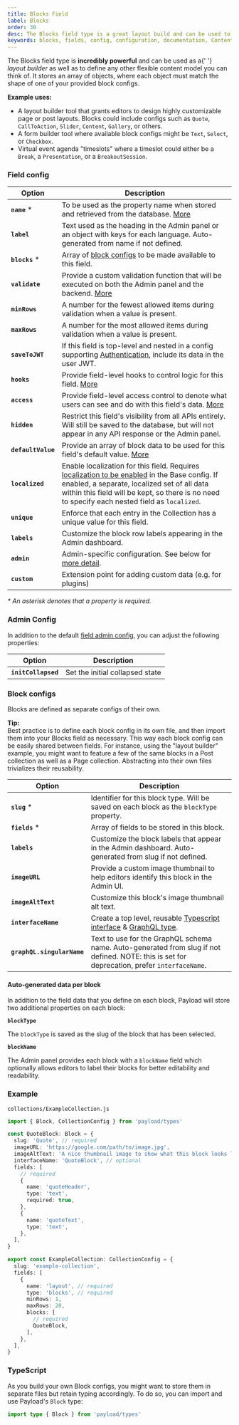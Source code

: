 ```yaml
---
title: Blocks Field
label: Blocks
order: 30
desc: The Blocks field type is a great layout build and can be used to construct any flexible content model. Learn how to use Block fields, see examples and options.
keywords: blocks, fields, config, configuration, documentation, Content Management System, cms, headless, javascript, node, react, express
---
```


<Banner>
  The Blocks field type is <strong>incredibly powerful</strong> and can be used as a{' '}
  <em>layout builder</em> as well as to define any other flexible content model you can think of. It
  stores an array of objects, where each object must match the shape of one of your provided block
  configs.
</Banner>

<LightDarkImage
  srcLight="https://payloadcms.com/images/docs/fields/blocks.png"
  srcDark="https://payloadcms.com/images/docs/fields/blocks-dark.png"
  alt="Admin panel screenshot of add Blocks drawer view"
  caption="Admin panel screenshot of add Blocks drawer view"
/>

**Example uses:**

- A layout builder tool that grants editors to design highly customizable page or post layouts. Blocks could include configs such as `Quote`, `CallToAction`, `Slider`, `Content`, `Gallery`, or others.
- A form builder tool where available block configs might be `Text`, `Select`, or `Checkbox`.
- Virtual event agenda "timeslots" where a timeslot could either be a `Break`, a `Presentation`, or a `BreakoutSession`.

### Field config

| Option             | Description                                                                                                                                                                                                                                                                        |
| ------------------ | ---------------------------------------------------------------------------------------------------------------------------------------------------------------------------------------------------------------------------------------------------------------------------------- |
| **`name`** \*      | To be used as the property name when stored and retrieved from the database. [More](/docs/fields/overview#field-names)                                                                                                                                                             |
| **`label`**        | Text used as the heading in the Admin panel or an object with keys for each language. Auto-generated from name if not defined.                                                                                                                                                     |
| **`blocks`** \*    | Array of [block configs](/docs/fields/blocks#block-configs) to be made available to this field.                                                                                                                                                                                    |
| **`validate`**     | Provide a custom validation function that will be executed on both the Admin panel and the backend. [More](/docs/fields/overview#validation)                                                                                                                                       |
| **`minRows`**      | A number for the fewest allowed items during validation when a value is present.                                                                                                                                                                                                   |
| **`maxRows`**      | A number for the most allowed items during validation when a value is present.                                                                                                                                                                                                     |
| **`saveToJWT`**    | If this field is top-level and nested in a config supporting [Authentication](/docs/authentication/config), include its data in the user JWT.                                                                                                                                      |
| **`hooks`**        | Provide field-level hooks to control logic for this field. [More](/docs/fields/overview#field-level-hooks)                                                                                                                                                                         |
| **`access`**       | Provide field-level access control to denote what users can see and do with this field's data. [More](/docs/fields/overview#field-level-access-control)                                                                                                                            |
| **`hidden`**       | Restrict this field's visibility from all APIs entirely. Will still be saved to the database, but will not appear in any API response or the Admin panel.                                                                                                                          |
| **`defaultValue`** | Provide an array of block data to be used for this field's default value. [More](/docs/fields/overview#default-values)                                                                                                                                                             |
| **`localized`**    | Enable localization for this field. Requires [localization to be enabled](/docs/configuration/localization) in the Base config. If enabled, a separate, localized set of all data within this field will be kept, so there is no need to specify each nested field as `localized`. |
| **`unique`**       | Enforce that each entry in the Collection has a unique value for this field.                                                                                                                                                                                                       |
| **`labels`**       | Customize the block row labels appearing in the Admin dashboard.                                                                                                                                                                                                                   |
| **`admin`**        | Admin-specific configuration. See below for [more detail](#admin-config).                                                                                                                                                                                                          |
| **`custom`**       | Extension point for adding custom data (e.g. for plugins)                                                                                                                                                                                                                          |

_\* An asterisk denotes that a property is required._

### Admin Config

In addition to the default [field admin config](/docs/fields/overview#admin-config), you can adjust the following properties:

| Option              | Description                     |
| ------------------- | ------------------------------- |
| **`initCollapsed`** | Set the initial collapsed state |

### Block configs

Blocks are defined as separate configs of their own.

<Banner type="success">
  <strong>Tip:</strong>
  <br />
  Best practice is to define each block config in its own file, and then import them into your
  Blocks field as necessary. This way each block config can be easily shared between fields. For
  instance, using the "layout builder" example, you might want to feature a few of the same blocks
  in a Post collection as well as a Page collection. Abstracting into their own files trivializes
  their reusability.
</Banner>

| Option                     | Description                                                                                                                                                                         |
| -------------------------- | ----------------------------------------------------------------------------------------------------------------------------------------------------------------------------------- |
| **`slug`** \*              | Identifier for this block type. Will be saved on each block as the `blockType` property.                                                                                            |
| **`fields`** \*            | Array of fields to be stored in this block.                                                                                                                                         |
| **`labels`**               | Customize the block labels that appear in the Admin dashboard. Auto-generated from slug if not defined.                                                                             |
| **`imageURL`**             | Provide a custom image thumbnail to help editors identify this block in the Admin UI.                                                                                               |
| **`imageAltText`**         | Customize this block's image thumbnail alt text.                                                                                                                                    |
| **`interfaceName`**        | Create a top level, reusable [Typescript interface](/docs/typescript/generating-types#custom-field-interfaces) & [GraphQL type](/docs/graphql/graphql-schema#custom-field-schemas). |
| **`graphQL.singularName`** | Text to use for the GraphQL schema name. Auto-generated from slug if not defined. NOTE: this is set for deprecation, prefer `interfaceName`.                                        |

#### Auto-generated data per block

In addition to the field data that you define on each block, Payload will store two additional properties on each block:

**`blockType`**

The `blockType` is saved as the slug of the block that has been selected.

**`blockName`**

The Admin panel provides each block with a `blockName` field which optionally allows editors to label their blocks for better editability and readability.

### Example

`collections/ExampleCollection.js`

```ts
import { Block, CollectionConfig } from 'payload/types'

const QuoteBlock: Block = {
  slug: 'Quote', // required
  imageURL: 'https://google.com/path/to/image.jpg',
  imageAltText: 'A nice thumbnail image to show what this block looks like',
  interfaceName: 'QuoteBlock', // optional
  fields: [
    // required
    {
      name: 'quoteHeader',
      type: 'text',
      required: true,
    },
    {
      name: 'quoteText',
      type: 'text',
    },
  ],
}

export const ExampleCollection: CollectionConfig = {
  slug: 'example-collection',
  fields: [
    {
      name: 'layout', // required
      type: 'blocks', // required
      minRows: 1,
      maxRows: 20,
      blocks: [
        // required
        QuoteBlock,
      ],
    },
  ],
}
```

### TypeScript

As you build your own Block configs, you might want to store them in separate files but retain typing accordingly. To do so, you can import and use Payload's `Block` type:

```ts
import type { Block } from 'payload/types'
```
